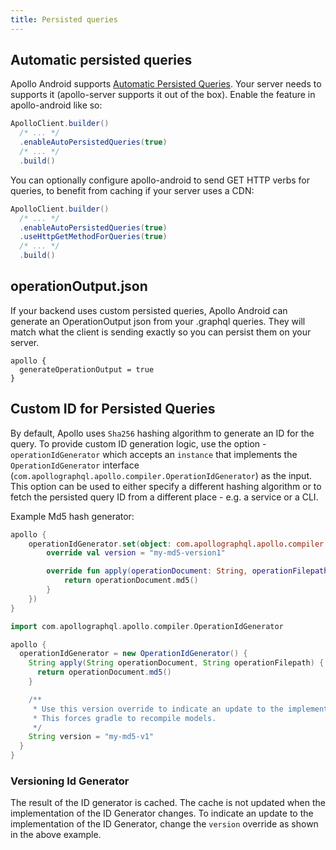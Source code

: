 ```yaml
---
title: Persisted queries 
---
```


## Automatic persisted queries

Apollo Android supports [Automatic Persisted Queries](https://www.apollographql.com/docs/apollo-server/performance/apq/).
Your server needs to supports it (apollo-server supports it out of the box).
Enable the feature in apollo-android like so:

```java
ApolloClient.builder()
  /* ... */
  .enableAutoPersistedQueries(true)
  /* ... */
  .build()
```

You can optionally configure apollo-android to send GET HTTP verbs for queries, to benefit from caching if your server uses a CDN:
```java
ApolloClient.builder()
  /* ... */
  .enableAutoPersistedQueries(true)
  .useHttpGetMethodForQueries(true)
  /* ... */
  .build()
```


## operationOutput.json

If your backend uses custom persisted queries, Apollo Android can generate an OperationOutput json from your .graphql queries. They will match what the client is sending exactly so you can persist them on your server.

```
apollo {
  generateOperationOutput = true
}
```

## Custom ID for Persisted Queries

By default, Apollo uses `Sha256` hashing algorithm to generate an ID for the query. To provide custom ID generation logic, use the option - `operationIdGenerator` which accepts an `instance` that implements the `OperationIdGenerator` interface (`com.apollographql.apollo.compiler.OperationIdGenerator`) as the input. This option can be used to either specify a different hashing algorithm or to fetch the persisted query ID from a different place - e.g. a service or a CLI.

Example Md5 hash generator:

<MultiCodeBlock>

```kotlin
apollo {
    operationIdGenerator.set(object: com.apollographql.apollo.compiler.OperationIdGenerator {
        override val version = "my-md5-version1"

        override fun apply(operationDocument: String, operationFilepath: String): String {
            return operationDocument.md5()
        }
    })
}
```

```groovy
import com.apollographql.apollo.compiler.OperationIdGenerator

apollo {
  operationIdGenerator = new OperationIdGenerator() {
    String apply(String operationDocument, String operationFilepath) {
      return operationDocument.md5()
    }

    /**
     * Use this version override to indicate an update to the implementation.
     * This forces gradle to recompile models.
     */
    String version = "my-md5-v1"
  }
}
```

</MultiCodeBlock>

### Versioning Id Generator

The result of the ID generator is cached. The cache is not updated when the implementation of the ID Generator changes. To indicate an update to the implementation of the ID Generator, change the `version` override as shown in the above example.
